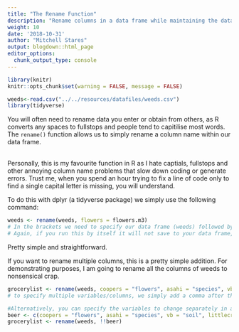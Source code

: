 ```yaml
---
title: "The Rename Function"
description: "Rename columns in a data frame while maintaining the data in tact"
weight: 10
date: '2018-10-31'
author: "Mitchell Stares"
output: blogdown::html_page
editor_options:
  chunk_output_type: console
---
```


```r
library(knitr)
knitr::opts_chunk$set(warning = FALSE, message = FALSE)
```

```r
weeds<-read.csv("../../resources/datafiles/weeds.csv")
library(tidyverse)
```

You will often need to rename data you enter or obtain from others, as R converts any spaces to fullstops and people tend to capitilise most words. The `rename()` function allows us to simply rename a column name within our data frame.

\
Personally, this is my favourite function in R as I hate captials, fullstops and other annoying column name problems that slow down coding or generate errors. Trust me, when you spend an hour trying to fix a line of code only to find a single capital letter is missing, you will understand.

To do this with dplyr (a tidyverse package) we simply use the following command:

```r
weeds <- rename(weeds, flowers = flowers.m3)
# In the brackets we need to specify our data frame (weeds) followed by a second argument specifying the name we want for our column = the name we already have.
# Again, if you run this by itself it will not save to your data frame, unless you direct it to your data frame variable using the <- 
```

Pretty simple and straightforward.

If you want to rename multiple columns, this is a pretty simple addition. For demonstrating purposes, I am going to rename all the columns of weeds to nonsensical crap.

```r
grocerylist <- rename(weeds, coopers = "flowers", asahi = "species", vb = "soil", littlecreatures = "weeds")
# to specify multiple variables/columns, we simply add a comma after the first rename and keep going. 
```

```r
#Alternatively, you can specify the variables to change separately in a line before the `rename()` command.  
beer <- c(coopers = "flowers", asahi = "species", vb = "soil", littlecreatures = "weeds")
grocerylist <- rename(weeds, !!beer)
```
